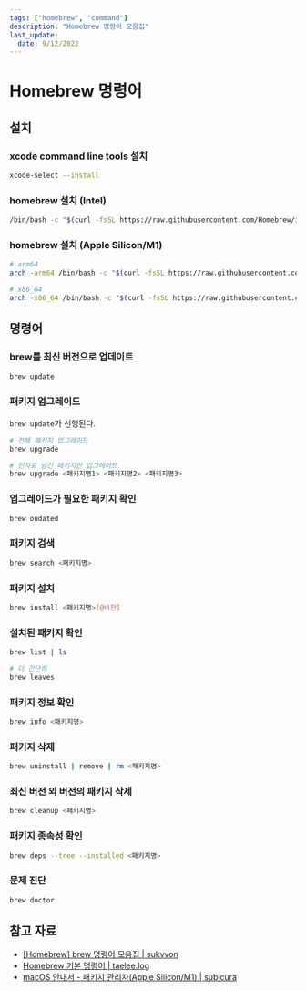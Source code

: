 ```yaml
---
tags: ["homebrew", "command"]
description: "Homebrew 명령어 모음집"
last_update:
  date: 9/12/2022
---
```


# Homebrew 명령어

## 설치

### xcode command line tools 설치

```bash showLineNumbers
xcode-select --install
```

### homebrew 설치 (Intel)

```bash showLineNumbers
/bin/bash -c "$(curl -fsSL https://raw.githubusercontent.com/Homebrew/install/HEAD/install.sh)"
```

### homebrew 설치 (Apple Silicon/M1)

```bash showLineNumbers
# arm64
arch -arm64 /bin/bash -c "$(curl -fsSL https://raw.githubusercontent.com/Homebrew/install/master/install.sh)"

# x86_64
arch -x86_64 /bin/bash -c "$(curl -fsSL https://raw.githubusercontent.com/Homebrew/install/master/install.sh)"
```

## 명령어

### brew를 최신 버전으로 업데이트

```bash showLineNumbers
brew update
```

### 패키지 업그레이드

`brew update`가 선행된다.

```bash showLineNumbers
# 전체 패키지 업그레이드
brew upgrade

# 인자로 넘긴 패키지만 업그레이드
brew upgrade <패키지명1> <패키지명2> <패키지명3>
```

### 업그레이드가 필요한 패키지 확인

```bash showLineNumbers
brew oudated
```

### 패키지 검색

```bash showLineNumbers
brew search <패키지명>
```

### 패키지 설치

```bash showLineNumbers
brew install <패키지명>[@버전]
```

### 설치된 패키지 확인

```bash showLineNumbers
brew list | ls

# 더 간단히
brew leaves
```

### 패키지 정보 확인

```bash showLineNumbers
brew info <패키지명>
```

### 패키지 삭제

```bash showLineNumbers
brew uninstall | remove | rm <패키지명>
```

### 최신 버전 외 버전의 패키지 삭제

```bash showLineNumbers
brew cleanup <패키지명>
```

### 패키지 종속성 확인

```bash showLineNumbers
brew deps --tree --installed <패키지명>
```

### 문제 진단

```bash showLineNumbers
brew doctor
```

## 참고 자료

- [[Homebrew] brew 명령어 모음집 | sukvvon](https://sukvvon.tistory.com/7)
- [Homebrew 기본 명령어 | taelee.log](https://velog.io/@taelee/brew-%EA%B0%84%EB%8B%A8-%EB%AA%85%EB%A0%B9%EC%96%B4)
- [macOS 안내서 - 패키지 관리자(Apple Silicon/M1) | subicura](https://subicura.com/mac/dev/apple-silicon.html)
